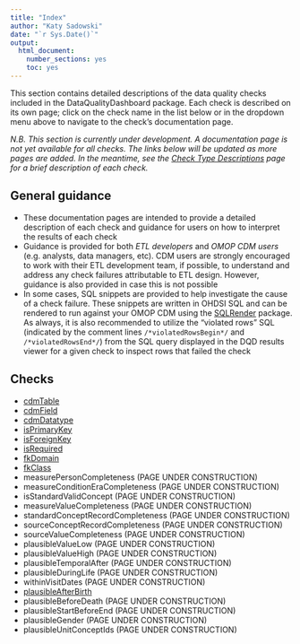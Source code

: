 ```yaml
---
title: "Index"
author: "Katy Sadowski"
date: "`r Sys.Date()`"
output:
  html_document:
    number_sections: yes
    toc: yes
---
```


This section contains detailed descriptions of the data quality checks included in the DataQualityDashboard package. 
Each check is described on its own page; click on the check name in the list below or in the dropdown menu 
above to navigate to the check's documentation page.\

*N.B. This section is currently under development. A documentation page is not yet available for all checks. The links below will be updated as more pages are added. In the meantime, see the [Check Type Descriptions](checks/https://ohdsi.github.io/DataQualityDashboard/articles/CheckTypeDescriptions) page for a brief description of each check.*

## General guidance

- These documentation pages are intended to provide a detailed description of each check and guidance for users on how to interpret the results of each check
- Guidance is provided for both *ETL developers* and *OMOP CDM users* (e.g. analysts, data managers, etc).  CDM users are strongly encouraged to work with their ETL development team, if possible, to understand and address any check failures attributable to ETL design.  However, guidance is also provided in case this is not possible
- In some cases, SQL snippets are provided to help investigate the cause of a check failure. These snippets are written in OHDSI SQL and can be rendered to run against your OMOP CDM using the [SQLRender](checks/https://ohdsi.github.io/SqlRender/) package.  As always, it is also recommended to utilize the "violated rows" SQL (indicated by the comment lines `/*violatedRowsBegin*/` and `/*violatedRowsEnd*/`) from the SQL query displayed in the DQD results viewer for a given check to inspect rows that failed the check

## Checks

- [cdmTable](checks/cdmTable.html)
- [cdmField](checks/cdmField.html)
- [cdmDatatype](checks/cdmDatatype.html)
- [isPrimaryKey](checks/isPrimaryKey.html)
- [isForeignKey](checks/isForeignKey.html)
- [isRequired](checks/isRequired.html)
- [fkDomain](checks/fkDomain.html)
- [fkClass](checks/fkClass.html)
- measurePersonCompleteness (PAGE UNDER CONSTRUCTION)
- measureConditionEraCompleteness (PAGE UNDER CONSTRUCTION)
- isStandardValidConcept (PAGE UNDER CONSTRUCTION)
- measureValueCompleteness (PAGE UNDER CONSTRUCTION)
- standardConceptRecordCompleteness (PAGE UNDER CONSTRUCTION)
- sourceConceptRecordCompleteness (PAGE UNDER CONSTRUCTION)
- sourceValueCompleteness (PAGE UNDER CONSTRUCTION)
- plausibleValueLow (PAGE UNDER CONSTRUCTION)
- plausibleValueHigh (PAGE UNDER CONSTRUCTION)
- plausibleTemporalAfter (PAGE UNDER CONSTRUCTION)
- plausibleDuringLife (PAGE UNDER CONSTRUCTION)
- withinVisitDates (PAGE UNDER CONSTRUCTION)
- [plausibleAfterBirth](plausibleAfterBirth.html)
- plausibleBeforeDeath (PAGE UNDER CONSTRUCTION)
- plausibleStartBeforeEnd (PAGE UNDER CONSTRUCTION)
- plausibleGender (PAGE UNDER CONSTRUCTION)
- plausibleUnitConceptIds (PAGE UNDER CONSTRUCTION)
